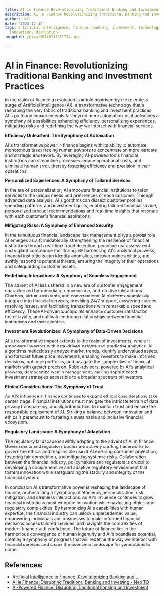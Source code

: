 ```yaml
---
title: AI in Finance Revolutionizing Traditional Banking and Investment Practices
description: AI in Finance Revolutionizing Traditional Banking and Investment Practices
author: Usf
date: '2023-12-12'
tags: artificial intelligence, finance, banking, investment, technology, fintech,
  innovation, disruption
imageUrl: /pixa/20240111151724.jpg

---
```

# AI in Finance: Revolutionizing Traditional  Banking and Investment Practices

In  the realm of finance a revolution is unfolding driven by the relentless surge of Artificial  Intelligence (AI), a transformative technology that is reshaping the very fabric of traditional banking  and investment practices. AI's profound  impact extends far beyond mere automation, as it unleashes a symphony of possibilities enhancing efficiency, personalizing experiences,  mitigating risks and redefining the way we interact with  financial services.

**Efficiency Unleashed: The Symphony of Automation**

AI's transformative power in finance begins with its ability to automate monotonous tasks  freeing human advisors to concentrate  on more intricate  and strategic endeavors. By leveraging AI-powered tools financial institutions  can streamline processes  reduce operational costs, and eliminate human error, thereby fostering efficiency and precision in their operations.

**Personalized Experiences: A Symphony of Tailored Services**

In the era of personalization,  AI empowers financial institutions  to tailor services to the unique needs and preferences of each customer. Through advanced data analysis, AI algorithms can dissect  customer profiles spending patterns, and investment goals, enabling tailored financial advice, personalized  product recommendations and real-time insights that  resonate with  each customer's financial aspirations.

**Mitigating Risks: A Symphony of  Enhanced Security**

In the tumultuous financial landscape risk management plays a pivotal  role.  AI emerges as  a formidable ally strengthening the resilience of financial institutions through real-time fraud detection, proactive risk assessment and vigilant compliance monitoring. By harnessing AI's analytical prowess, financial institutions can identify anomalies,  uncover vulnerabilities, and swiftly respond to potential threats, ensuring the integrity of their operations and safeguarding customer assets.

**Redefining Interactions: A Symphony of Seamless Engagement**

The advent of  AI has ushered in  a new era of customer engagement characterized by immediacy, convenience, and intuitive interactions. Chatbots,  virtual  assistants, and conversational AI platforms seamlessly integrate into financial services, providing 24/7  support, answering queries resolving  issues, and facilitating transactions with remarkable speed and  efficiency.  These AI-driven touchpoints enhance customer satisfaction foster loyalty, and cultivate enduring relationships between  financial institutions  and their clientele.

**Investment Revolutionized: A Symphony of Data-Driven Decisions**

AI's transformative  impact extends to the realm of investments, where it empowers investors with data-driven insights and predictive analytics. AI  algorithms meticulously analyze  market trends,  identify undervalued assets, and forecast future price movements, enabling investors to make informed decisions, optimize portfolios, and navigate the complexities of financial markets with  greater precision. Robo-advisors, powered  by  AI's analytical prowess, democratize wealth management,  making sophisticated investment strategies accessible to a broader spectrum of investors.

**Ethical Considerations: The Symphony of Trust**

As  AI's influence in finance continues to expand ethical considerations take center stage. Financial institutions must  navigate the intricate terrain of data privacy transparency, and  algorithmic bias to maintain trust and ensure the responsible  deployment of AI. Striking a balance between innovation and ethics is paramount to fostering a sustainable and  inclusive financial ecosystem.

**Regulatory Landscape:  A Symphony of  Adaptation**

The regulatory landscape is swiftly adapting to the advent of AI in finance. Governments and regulatory bodies are actively crafting frameworks to govern the ethical and responsible use of AI ensuring consumer protection,  fostering fair  competition, and mitigating systemic risks. Collaboration between  the financial industry, policymakers and  regulators is crucial to developing a comprehensive and adaptive regulatory environment that fosters innovation while safeguarding the stability and integrity of  the financial system.

In conclusion  AI's  transformative power is reshaping the landscape of finance, orchestrating a symphony of efficiency personalization, risk mitigation, and seamless interactions. As AI's influence  continues to grow financial institutions must embrace innovation while navigating ethical and regulatory complexities. By harmonizing AI's capabilities with human expertise, the financial industry can unlock unprecedented value, empowering individuals and businesses to make  informed  financial decisions  access tailored services, and navigate the complexities of  modern finance with confidence.  The future of finance lies in the harmonious convergence of human ingenuity and AI's boundless potential, creating a symphony of progress that  will redefine the way we interact  with  financial services and shape the economic landscape for generations to come.

## References:
- [Artificial Intelligence in Finance: Revolutionizing Banking and ...](https://www.linkedin.com/pulse/artificial-intelligence-finance-revolutionizing-banking-mevik-academy-zlgvf)
- [AI in Finance: Disrupting Traditional Banking and Investing - NeoITO](https://www.neoito.com/blog/ai-in-finance-banking/)
- [AI-Powered Finance: Disrupting Traditional Banking and Investment](https://www.linkedin.com/pulse/ai-powered-finance-disrupting-traditional-banking-wxfef?trk=organization_guest_main-feed-card_feed-article-content)
